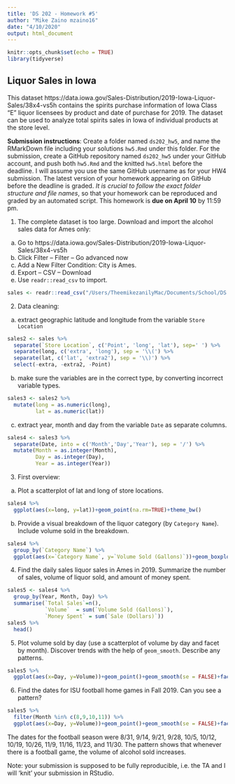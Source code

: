 ```yaml
---
title: 'DS 202 - Homework #5'
author: "Mike Zaino mzaino16"
date: "4/10/2020"
output: html_document
---
```



```r
knitr::opts_chunk$set(echo = TRUE)
library(tidyverse)
```

## Liquor Sales in Iowa

This dataset https://data.iowa.gov/Sales-Distribution/2019-Iowa-Liquor-Sales/38x4-vs5h contains the spirits purchase information of Iowa Class “E” liquor licensees by product and date of purchase for 2019. The dataset can be used to analyze total spirits sales in Iowa of individual products at the store level.

**Submission instructions**: Create a folder named `ds202_hw5`, and name the RMarkDown file including your solutions `hw5.Rmd` under this folder. For the submission, create a GitHub repository named `ds202_hw5` under your GitHub account, and push both `hw5.Rmd` and the knitted `hw5.html` before the deadline. I will assume you use the same GitHub username as for your HW4 submission. The latest version of your homework appearing on GitHub before the deadline is graded. *It is crucial to follow the exact folder structure and file names*, so that your homework can be reproduced and graded by an automated script. This homework is **due on April 10** by 11:59 pm.

1. The complete dataset is too large. Download and import the alcohol sales data for Ames only: 

  a. Go to https://data.iowa.gov/Sales-Distribution/2019-Iowa-Liquor-Sales/38x4-vs5h
  b. Click Filter -- Filter -- Go advanced now
  c. Add a New Filter Condition: City is Ames.
  d. Export -- CSV -- Download
  e. Use `readr::read_csv` to import.
  
```r
sales <- readr::read_csv("/Users/TheemikezanilyMac/Documents/School/DS 202/ds202_hw5/2019_Iowa_Liquor_Sales.csv")
```
  
2. Data cleaning: 
  a. extract geographic latitude and longitude from the variable `Store Location`

```r
sales2 <- sales %>% 
  separate(`Store Location`, c('Point', 'long', 'lat'), sep=' ') %>% 
  separate(long, c('extra', 'long'), sep = '\\(') %>% 
  separate(lat, c('lat', 'extra2'), sep = '\\)') %>% 
  select(-extra, -extra2, -Point)
```
  
  b. make sure the variables are in the correct type, by converting incorrect variable types.
  
```r
sales3 <- sales2 %>% 
  mutate(long = as.numeric(long),
         lat = as.numeric(lat))
```
  
  c. extract year, month and day from the variable `Date` as separate columns.
  
```r
sales4 <- sales3 %>% 
  separate(Date, into = c('Month','Day','Year'), sep = '/') %>% 
  mutate(Month = as.integer(Month),
         Day = as.integer(Day),
         Year = as.integer(Year))
```
  
3. First overview:
  a. Plot a scatterplot of lat and long of store locations. 
  
```r
sales4 %>% 
  ggplot(aes(x=long, y=lat))+geom_point(na.rm=TRUE)+theme_bw()
```
  
  b. Provide a visual breakdown of the liquor category (by `Category Name`). Include volume sold in the breakdown.
  
```r
sales4 %>% 
  group_by(`Category Name`) %>% 
  ggplot(aes(x=`Category Name`, y=`Volume Sold (Gallons)`))+geom_boxplot()+coord_flip()+theme_bw()
```
  
4. Find the daily sales liquor sales in Ames in 2019. Summarize the number of sales, volume of liquor sold, and amount of money spent.

```r
sales5 <- sales4 %>% 
  group_by(Year, Month, Day) %>% 
  summarise(`Total Sales`=n(),
            `Volume`  = sum(`Volume Sold (Gallons)`),
            `Money Spent` = sum(`Sale (Dollars)`))
sales5 %>% 
  head()
```

5. Plot volume sold by day (use a scatterplot of volume by day and facet by month). Discover trends with the help of `geom_smooth`. Describe any patterns.

```r
sales5 %>% 
  ggplot(aes(x=Day, y=Volume))+geom_point()+geom_smooth(se = FALSE)+facet_wrap(~Month)+theme_bw()
```

6. Find the dates for ISU football home games in Fall 2019. Can you see a pattern? 

```r
sales5 %>% 
  filter(Month %in% c(8,9,10,11)) %>% 
  ggplot(aes(x=Day, y=Volume))+geom_point()+geom_smooth(se = FALSE)+facet_wrap(~Month)+theme_bw()
```

The dates for the football season were 8/31, 9/14, 9/21, 9/28, 10/5, 10/12, 10/19, 10/26, 11/9, 11/16, 11/23, and 11/30. The pattern shows that whenever there is a football game, the volume of alcohol sold increases. 

Note: your submission is supposed to be fully reproducible, i.e. the TA and I will 'knit' your submission in RStudio. 
